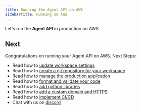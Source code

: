 ```yaml
---
title: Running the Agent API on AWS
sidebarTitle: Running on AWS
---
```


Let's run the **Agent API** in production on AWS.

<Snippet file="aws-setup.mdx" />

<Snippet file="update-agent-api-prd-secrets.mdx" />

<Snippet file="create-aws-resources.mdx" />

<Snippet file="agent-app-production-fastapi.mdx" />

<Snippet file="agent-app-update-production.mdx" />

<Snippet file="agent-app-delete-aws-resources.mdx" />

## Next

Congratulations on running your Agent API on AWS. Next Steps:

- Read how to [update workspace settings](/workspaces/workspace-management/workspace-settings)
- Read how to [create a git repository for your workspace](/workspaces/workspace-management/git-repo)
- Read how to [manage the production application](/workspaces/workspace-management/production-app)
- Read how to [format and validate your code](/workspaces/workspace-management/format-and-validate)
- Read how to [add python libraries](/workspaces/workspace-management/install)
- Read how to [add a custom domain and HTTPS](/workspaces/workspace-management/domain-https)
- Read how to [implement CI/CD](/workspaces/workspace-management/ci-cd)
- Chat with us on [discord](https://agno.link/discord)
